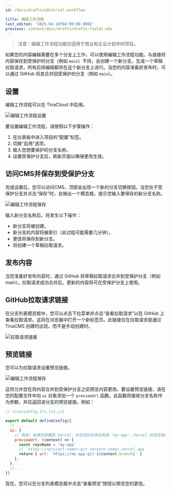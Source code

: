 ```yaml
---
id: /docs/drafts/editorial-workflow

title: 编辑工作流程
last_edited: '2025-04-18T04:00:00.000Z'
previous: content/docs/drafts/drafts-fields.mdx
---
```


<Youtube embedSrc="https://www.youtube.com/embed/gYukiULGqGc" />

> 注意：编辑工作流程功能仅适用于商业和企业计划中的项目。

如果您的内容编辑需要在多个分支上工作，可以使用编辑工作流程功能。与直接将内容保存到受保护的分支（例如 `main`）不同，会创建一个新分支。生成一个草稿拉取请求，所有后续编辑都将在这个新分支上进行。当您的内容准备好发布时，可以通过 GitHub 将其合并回受保护的分支（例如 `main`）。

## 设置

编辑工作流程可以在 TinaCloud 中启用。

![编辑工作流程设置](/img/blog/editorial-workflow/enable-editorial-workflow.png)

要设置编辑工作流程，请按照以下步骤操作：

1. 在仪表板中进入项目的“配置”标签。
2. 切换“启用”选项。
3. 输入您想要保护的分支名称。
4. 设置受保护分支后，刷新页面以确保更改生效。

## 访问CMS并保存到受保护分支

完成设置后，您可以访问CMS，顶部会出现一个新的分支切换按钮。当您处于受保护分支并点击“保存”时，会弹出一个模态框，提示您输入要保存的新分支名称。

![编辑工作流程保存](/img/blog/introducing-editorial-workflow-features-for-your-team/create-branch_bgpgwn.png)

输入新分支名称后，将发生以下操作：

- 新分支将被创建。
- 新分支的内容将被索引（此过程可能需要几分钟）。
- 更改将保存到新分支。
- 将创建一个草稿拉取请求。

## 发布内容

当您准备好发布内容时，通过 GitHub 将草稿拉取请求合并到受保护分支（例如 main）。拉取请求成功合并后，更新的内容将可在受保护分支上使用。

## GitHub拉取请求链接

在分支列表模态框中，您可以点击下拉菜单并点击“查看拉取请求”以在 GitHub 上查看拉取请求。这将在浏览器中打开一个新标签页。此链接仅在拉取请求是通过 TinaCMS 创建时出现，而不是手动创建时。

![拉取请求链接](/img/docs/editorial-workflow/preview-link.png)

## 预览链接

您可以为拉取请求设置预览链接。

![编辑工作流程保存](/img/blog/editorial-workflow/share-btn_xvmxii.png)

这将允许您在将内容合并到受保护分支之前预览内容更改。要设置预览链接，请在您的配置文件中向 `ui` 对象添加一个 `previewUrl` 函数。此函数将接收分支名称作为参数，并应返回该分支的预览链接。例如：

```js
// tina/config.{ts,tsx,js}

export default defineConfig({
  // ...
  ui: {
    // 例如，如果您部署到 Vercel，并且您的仓库名称是 'my-app'，Vercel 的预览链接将基于分支：
    previewUrl: (context) => {
      const repoName = 'my-app'
      // `https://<project-name>-git-<branch-name>.vercel.app`
      return { url: `https://my-app-git-${context.branch}` }
    },
  },
  //...
})
```

现在，您可以在分支列表模态框中点击“查看预览”按钮以预览您的更改。